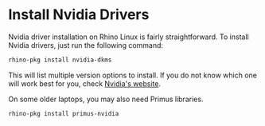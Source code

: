 # Install Nvidia Drivers

Nvidia driver installation on Rhino Linux is fairly straightforward. To install Nvidia drivers, just run the following command:
```bash
rhino-pkg install nvidia-dkms
```

This will list multiple version options to install. If you do not know which one will work best for you, check [Nvidia's website](https://www.nvidia.com/download/index.aspx).

On some older laptops, you may also need Primus libraries.
```bash
rhino-pkg install primus-nvidia
```
